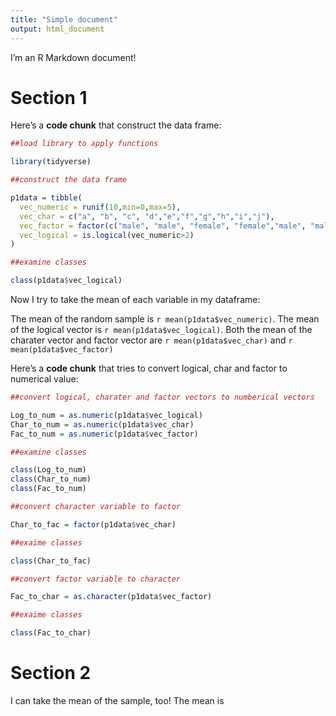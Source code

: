 ```yaml
---
title: "Simple document"
output: html_document
---
```


I'm an R Markdown document! 

# Section 1

Here's a **code chunk** that construct the data frame:

```r

##load library to apply functions

library(tidyverse)

##construct the data frame

p1data = tibble(
  vec_numeric = runif(10,min=0,max=5),
  vec_char = c("a", "b", "c", "d","e","f","g","h","i","j"),
  vec_factor = factor(c("male", "male", "female", "female","male", "male", "female", "female","male", "male")),
  vec_logical = is.logical(vec_numeric>2)
)

##examine classes

class(p1data$vec_logical)
```

Now I try to take the mean of each variable in my dataframe:

The mean of the random sample is `r mean(p1data$vec_numeric)`. The mean of the logical vector is `r mean(p1data$vec_logical)`. Both the mean of the charater vector and factor vector are `r mean(p1data$vec_char)` and `r mean(p1data$vec_factor)`

Here's a **code chunk** that tries to convert logical, char and factor to numerical value:

```r

##convert logical, charater and factor vectors to numberical vectors

Log_to_num = as.numeric(p1data$vec_logical)
Char_to_num = as.numeric(p1data$vec_char)
Fac_to_num = as.numeric(p1data$vec_factor)

##examine classes

class(Log_to_num)
class(Char_to_num)
class(Fac_to_num)
```


```r

##convert character variable to factor 

Char_to_fac = factor(p1data$vec_char)

##exaime classes

class(Char_to_fac)
```

```r

##convert factor variable to character

Fac_to_char = as.character(p1data$vec_factor)

##exaime classes

class(Fac_to_char)

```

# Section 2

I can take the mean of the sample, too!
The mean is 
